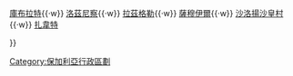 {{Navbox
|name  = 拉茲格勒州
|title = [[拉茲格勒州]]市政
|list1 = <div><!--(reduces gap between lines if wrapped)-->
{{nowrap begin}} [[伊斯佩里赫]]{{·w}} [[庫布拉特]]{{·w}} [[洛茲尼察]]{{·w}} [[拉茲格勒]]{{·w}} [[薩穆伊爾]]{{·w}} [[沙洛揚沙皇村 (拉茲格勒州)|沙洛揚沙皇村]]{{·w}} [[扎韋特]] {{nowrap end}}
</div>
}}<noinclude>

[[Category:保加利亞行政區劃]]
</noinclude>